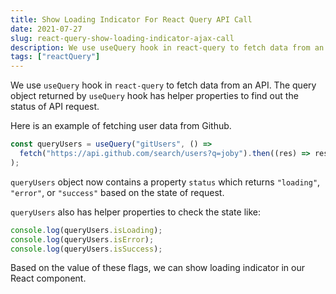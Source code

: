 ```yaml
---
title: Show Loading Indicator For React Query API Call
date: 2021-07-27
slug: react-query-show-loading-indicator-ajax-call
description: We use useQuery hook in react-query to fetch data from an API. The query object returned by useQuery hook has helper properties to find out the status of API request.
tags: ["reactQuery"]
---
```


We use `useQuery` hook in `react-query` to fetch data from an API. The query object returned by `useQuery` hook has helper properties to find out the status of API request.

Here is an example of fetching user data from Github.

```javascript
const queryUsers = useQuery("gitUsers", () =>
  fetch("https://api.github.com/search/users?q=joby").then((res) => res.json())
);
```

`queryUsers` object now contains a property `status` which returns `"loading"`, `"error"`, or `"success"` based on the state of request.

`queryUsers` also has helper properties to check the state like:

```javascript
console.log(queryUsers.isLoading);
console.log(queryUsers.isError);
console.log(queryUsers.isSuccess);
```

Based on the value of these flags, we can show loading indicator in our React component.
